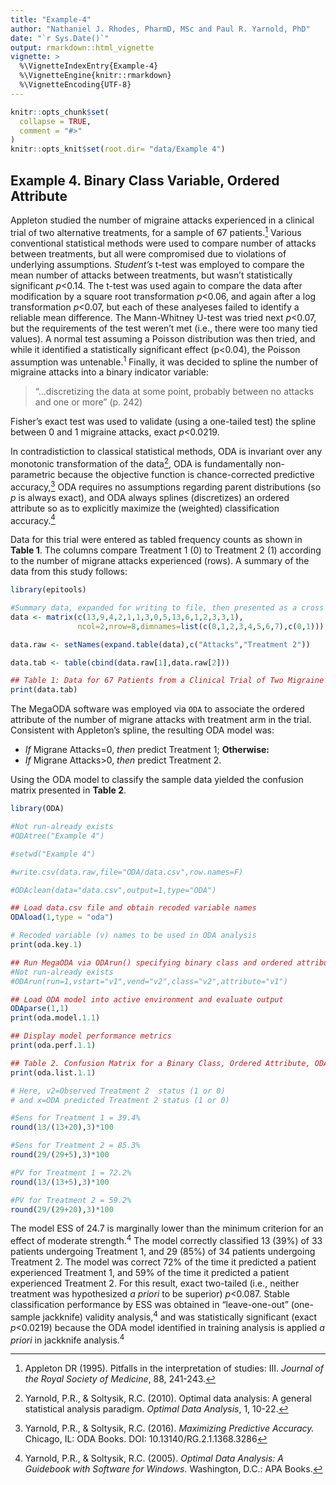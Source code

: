 ```yaml
---
title: "Example-4"
author: "Nathaniel J. Rhodes, PharmD, MSc and Paul R. Yarnold, PhD"
date: "`r Sys.Date()`"
output: rmarkdown::html_vignette
vignette: >
  %\VignetteIndexEntry{Example-4}
  %\VignetteEngine{knitr::rmarkdown}
  %\VignetteEncoding{UTF-8}
---
```


```r
knitr::opts_chunk$set(
  collapse = TRUE,
  comment = "#>"
)
knitr::opts_knit$set(root.dir= "data/Example 4")
```

## Example 4. Binary Class Variable, Ordered Attribute

Appleton studied the number of migraine attacks experienced in a clinical trial of two alternative treatments, for a sample of 67 patients.^[Appleton DR (1995). Pitfalls in the interpretation of studies: III. _Journal of the Royal Society of Medicine_, 88, 241-243.] Various conventional statistical methods were used to compare number of attacks between treatments, but all were compromised due to violations of underlying assumptions. _Student’s_ t-test was employed to compare the mean number of attacks between treatments, but wasn’t statistically significant _p_<0.14. The t-test was used again to compare the data after modification by a square root transformation _p_<0.06, and again after a log transformation _p_<0.07, but each of these analyeses failed to identify a reliable mean difference. The Mann-Whitney U-test was tried next _p_<0.07, but the requirements of the test weren’t met (i.e., there were too many tied values). A normal test assuming a Poisson distribution was then tried, and while it identified a statistically significant effect (p<0.04), the Poisson assumption was untenable.^1^ Finally, it was decided to spline the number of migraine attacks into a binary indicator variable:

>“…discretizing the data at some point, probably between no attacks and one or more” (p. 242)

Fisher’s exact test was used to validate (using a one-tailed test) the spline between 0 and 1 migraine attacks, exact _p_<0.0219.

In contradistiction to classical statistical methods, ODA is invariant over any monotonic transformation of the data^[Yarnold, P.R., & Soltysik, R.C. (2010). Optimal data analysis: A general statistical analysis paradigm. _Optimal Data Analysis_, 1, 10-22.], ODA is fundamentally non-parametric because the objective function is chance-corrected predictive accuracy,^[Yarnold, P.R., & Soltysik, R.C. (2016). _Maximizing Predictive Accuracy._ Chicago, IL: ODA Books. DOI: 10.13140/RG.2.1.1368.3286] ODA requires no assumptions regarding parent distributions (so _p_ is always exact), and ODA always splines (discretizes) an ordered attribute so as to explicitly maximize the (weighted) classification accuracy.^[Yarnold, P.R., & Soltysik, R.C. (2005). _Optimal Data Analysis: A Guidebook with Software for Windows._ Washington, D.C.: APA Books.]

Data for this trial were entered as tabled frequency counts as shown in **Table 1**. The columns compare Treatment 1 (0) to Treatment 2 (1) according to the number of migrane attacks experienced (rows). A summary of the data from this study follows:
```r
library(epitools)

#Summary data, expanded for writing to file, then presented as a cross class table
data <- matrix(c(13,9,4,2,1,1,3,0,5,13,6,1,2,3,3,1),
               ncol=2,nrow=8,dimnames=list(c(0,1,2,3,4,5,6,7),c(0,1)))

data.raw <- setNames(expand.table(data),c("Attacks","Treatment 2"))

data.tab <- table(cbind(data.raw[1],data.raw[2]))

## Table 1: Data for 67 Patients from a Clinical Trial of Two Migraine Treatments
print(data.tab)

```

The MegaODA software was employed via `ODA` to associate the ordered attribute of the number of migrane attacks with treatment arm in the trial. Consistent with Appleton’s spline, the resulting ODA model was:

- _If_ Migrane Attacks=0, _then_ predict Treatment 1; **Otherwise:**
- _If_ Migrane Attacks>0, _then_ predict Treatment 2.

Using the ODA model to classify the sample data yielded the confusion matrix presented in **Table 2**.

```r
library(ODA)

#Not run-already exists
#ODAtree("Example 4")

#setwd("Example 4")

#write.csv(data.raw,file="ODA/data.csv",row.names=F)

#ODAclean(data="data.csv",output=1,type="ODA")

## Load data.csv file and obtain recoded variable names
ODAload(1,type = "oda")

# Recoded variable (v) names to be used in ODA analysis
print(oda.key.1)

## Run MegaODA via ODArun() specifying binary class and ordered attribute variables
#Not run-already exists
#ODArun(run=1,vstart="v1",vend="v2",class="v2",attribute="v1")

## Load ODA model into active environment and evaluate output
ODAparse(1,1) 
print(oda.model.1.1)

## Display model performance metrics
print(oda.perf.1.1)

## Table 2. Confusion Matrix for a Binary Class, Ordered Attribute, ODA Model
print(oda.list.1.1)

# Here, v2=Observed Treatment 2  status (1 or 0)
# and x=ODA predicted Treatment 2 status (1 or 0)

#Sens for Treatment 1 = 39.4%
round(13/(13+20),3)*100

#Sens for Treatment 2 = 85.3%
round(29/(29+5),3)*100

#PV for Treatment 1 = 72.2%
round(13/(13+5),3)*100

#PV for Treatment 2 = 59.2%
round(29/(29+20),3)*100

```

The model ESS of 24.7 is marginally lower than the minimum criterion for an effect of moderate strength.^4^ The model correctly classified 13 (39%) of 33 patients undergoing Treatment 1, and 29 (85%) of 34 patients undergoing Treatment 2. The model was correct 72% of the time it predicted a patient experienced Treatment 1, and 59% of the time it predicted a patient experienced Treatment 2. For this result, exact two-tailed (i.e., neither treatment was hypothesized _a priori_ to be superior) _p_<0.087. Stable classification performance by ESS was obtained in “leave-one-out” (one-sample jackknife) validity analysis,^4^ and was statistically significant (exact _p_<0.0219) because the ODA model identified in training analysis is applied _a priori_ in jackknife analysis.^4^

